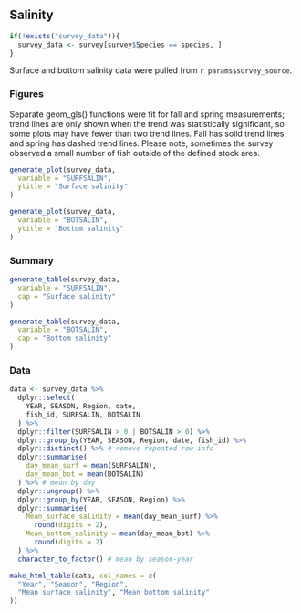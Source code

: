 ## Salinity

```r
if(!exists("survey_data")){
  survey_data <- survey[survey$Species == species, ]
}
```

Surface and bottom salinity data were pulled from ``r params$survey_source``. 

### Figures

Separate geom_gls() functions were fit for fall and spring measurements; trend lines are only shown when the trend was statistically significant, so some plots may have fewer than two trend lines. Fall has solid trend lines, and spring has dashed trend lines. Please note, sometimes the survey observed a small number of fish outside of the defined stock area.
```r
generate_plot(survey_data,
  variable = "SURFSALIN",
  ytitle = "Surface salinity"
)

generate_plot(survey_data,
  variable = "BOTSALIN",
  ytitle = "Bottom salinity"
)
```

### Summary
```r
generate_table(survey_data,
  variable = "SURFSALIN",
  cap = "Surface salinity"
)

generate_table(survey_data,
  variable = "BOTSALIN",
  cap = "Bottom salinity"
)
```

### Data
```r
data <- survey_data %>%
  dplyr::select(
    YEAR, SEASON, Region, date,
    fish_id, SURFSALIN, BOTSALIN
  ) %>%
  dplyr::filter(SURFSALIN > 0 | BOTSALIN > 0) %>%
  dplyr::group_by(YEAR, SEASON, Region, date, fish_id) %>%
  dplyr::distinct() %>% # remove repeated row info
  dplyr::summarise(
    day_mean_surf = mean(SURFSALIN),
    day_mean_bot = mean(BOTSALIN)
  ) %>% # mean by day
  dplyr::ungroup() %>%
  dplyr::group_by(YEAR, SEASON, Region) %>%
  dplyr::summarise(
    Mean_surface_salinity = mean(day_mean_surf) %>%
      round(digits = 2),
    Mean_bottom_salinity = mean(day_mean_bot) %>%
      round(digits = 2)
  ) %>%
  character_to_factor() # mean by season-year

make_html_table(data, col_names = c(
  "Year", "Season", "Region",
  "Mean surface salinity", "Mean bottom salinity"
))
```
